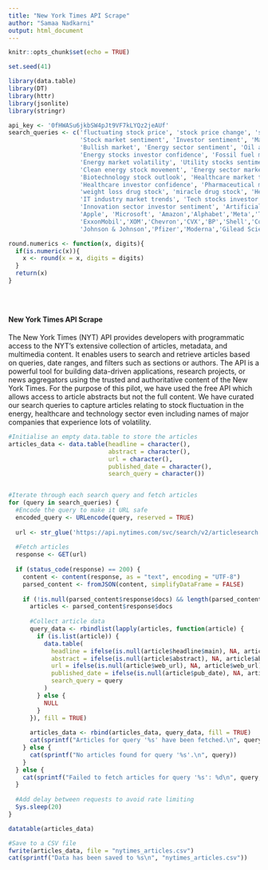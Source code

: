 ```yaml
---
title: "New York Times API Scrape"
author: "Samaa Nadkarni"
output: html_document
---
```


```r
knitr::opts_chunk$set(echo = TRUE)
```

```r
set.seed(41)
```

```r
library(data.table)
library(DT)
library(httr)
library(jsonlite)
library(stringr)
```

```r
api_key <- '0fHWASu6jkbSW4pJt9VF7kLYQz2jeAUf'
search_queries <- c('fluctuating stock price', 'stock price change', 'stock trade', 'nasdaq', 'stock exchange',
                    'Stock market sentiment', 'Investor sentiment', 'Market sentiment', 'Stock price outlook',
                    'Bullish market', 'Energy sector sentiment', 'Oil and gas stock outlook', 'Renewable energy market trends',
                    'Energy stocks investor confidence', 'Fossil fuel market sentiment', 'Energy sector analysis', 'Alternative energy stock forecasts',
                    'Energy market volatility', 'Utility stocks sentiment', 'Crude oil price impact on stocks', 'Energy industry investor sentiment',
                    'Clean energy stock movement', 'Energy sector market psychology', 'Healthcare sector sentiment', 'Pharma stocks investor sentiment',
                    'Biotechnology stock outlook', 'Healthcare market trends', 'Medical device stocks analysis', 'Healthcare industry forecasts', 'Biotech market volatility',
                    'Healthcare investor confidence', 'Pharmaceutical market sentiment', 'Healthcare sector stock predictions', 'Healthcare innovation impact on stocks',
                    'weight loss drug stock', 'miracle drug stock', 'Healthcare market dynamics', 'Tech sector sentiment', 'Technology stocks outlook',
                    'IT industry market trends', 'Tech stocks investor confidence', 'Software industry analysis', 'Tech industry forecasts', 'Technology market volatility',
                    'Innovation sector investor sentiment', 'Artificial intelligence stocks sentiment', 'AI stock', 'tech bubble', 
                    'Apple', 'Microsoft', 'Amazon','Alphabet','Meta','Tesla','NVIDIA','Intel','IBM','Oracle','ORCL',
                    'ExxonMobil','XOM','Chevron','CVX','BP','Shell','ConocoPhillips','COP','NextEra Energy','Dominion Energy','First Solar','Enphase Energy','Duke Energy',
                    'Johnson & Johnson','Pfizer','Moderna','Gilead Sciences','Eli Lilly','Merck & Co.','UnitedHealth Group','Anthem','Cigna','CVS Health')

```

```r
round.numerics <- function(x, digits){
  if(is.numeric(x)){
    x <- round(x = x, digits = digits)
  }
  return(x)
}
```

```r

```

```r

```


```r

```

#### New York Times API Scrape

The New York Times (NYT) API provides developers with programmatic access to the NYT's extensive collection of articles, metadata, and multimedia content. It enables users to search and retrieve articles based on queries, date ranges, and filters such as sections or authors. The API is a powerful tool for building data-driven applications, research projects, or news aggregators using the trusted and authoritative content of the New York Times. For the purpose of this pilot, we have used the free API which allows access to article abstracts but not the full content. We have curated our search queries to capture articles relating to stock fluctuation in the energy, healthcare and technology sector even including names of major companies that experience lots of volatility.

```r
#Initialise an empty data.table to store the articles
articles_data <- data.table(headline = character(),
                            abstract = character(),
                            url = character(),
                            published_date = character(),
                            search_query = character())


#Iterate through each search query and fetch articles
for (query in search_queries) {
  #Encode the query to make it URL safe
  encoded_query <- URLencode(query, reserved = TRUE)
  
  url <- str_glue('https://api.nytimes.com/svc/search/v2/articlesearch.json?q={encoded_query}&api-key={api_key}')
  
  #Fetch articles
  response <- GET(url)
  
  if (status_code(response) == 200) {
    content <- content(response, as = "text", encoding = "UTF-8")
    parsed_content <- fromJSON(content, simplifyDataFrame = FALSE)
    
    if (!is.null(parsed_content$response$docs) && length(parsed_content$response$docs) > 0) {
      articles <- parsed_content$response$docs
      
      #Collect article data
      query_data <- rbindlist(lapply(articles, function(article) {
        if (is.list(article)) {
          data.table(
            headline = ifelse(is.null(article$headline$main), NA, article$headline$main),
            abstract = ifelse(is.null(article$abstract), NA, article$abstract),
            url = ifelse(is.null(article$web_url), NA, article$web_url),
            published_date = ifelse(is.null(article$pub_date), NA, article$pub_date),
            search_query = query
          )
        } else {
          NULL
        }
      }), fill = TRUE)
      
      articles_data <- rbind(articles_data, query_data, fill = TRUE)
      cat(sprintf("Articles for query '%s' have been fetched.\n", query))
    } else {
      cat(sprintf("No articles found for query '%s'.\n", query))
    }
  } else {
    cat(sprintf("Failed to fetch articles for query '%s': %d\n", query, status_code(response)))
  }
  
  #Add delay between requests to avoid rate limiting
  Sys.sleep(20)
}
```

```r
datatable(articles_data)

#Save to a CSV file
fwrite(articles_data, file = "nytimes_articles.csv")
cat(sprintf("Data has been saved to %s\n", "nytimes_articles.csv"))

```

